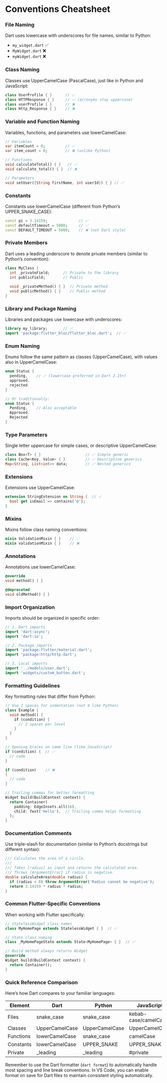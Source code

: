 # Conventions Cheatsheet

### File Naming

Dart uses lowercase with underscores for file names, similar to Python:

- `my_widget.dart` ✅
- `MyWidget.dart` ❌
- `myWidget.dart` ❌

### Class Naming

Classes use UpperCamelCase (PascalCase), just like in Python and JavaScript:

```dart
class UserProfile { }      // ✅
class HTTPResponse { }     // ✅ (acronyms stay uppercase)
class userProfile { }      // ❌
class Http_Response { }    // ❌
```

### Variable and Function Naming

Variables, functions, and parameters use lowerCamelCase:

```dart
// Variables
var itemCount = 0;         // ✅
var item_count = 0;        // ❌ (unlike Python)

// Functions
void calculateTotal() { }   // ✅
void calculate_total() { }  // ❌

// Parameters
void setUser({String firstName, int userId}) { } // ✅
```

### Constants

Constants use lowerCamelCase (different from Python's UPPER_SNAKE_CASE):

```dart
const pi = 3.14159;              // ✅
const defaultTimeout = 5000;     // ✅
const DEFAULT_TIMEOUT = 5000;    // ❌ (not Dart style)
```

### Private Members

Dart uses a leading underscore to denote private members (similar to Python's convention):

```dart
class MyClass {
  int _privateField;      // Private to the library
  int publicField;        // Public
  
  void _privateMethod() { }  // Private method
  void publicMethod() { }    // Public method
}
```

### Library and Package Naming

Libraries and packages use lowercase with underscores:

```dart
library my_library;       // ✅
import 'package:flutter_bloc/flutter_bloc.dart';  // ✅
```

### Enum Naming

Enums follow the same pattern as classes (UpperCamelCase), with values also in UpperCamelCase:

```dart
enum Status {
  pending,    // ✅ (lowercase preferred in Dart 2.15+)
  approved,
  rejected
}

// Or traditionally:
enum Status {
  Pending,    // Also acceptable
  Approved,
  Rejected
}
```

### Type Parameters

Single letter uppercase for simple cases, or descriptive UpperCamelCase:

```dart
class Box<T> { }                    // ✅ Simple generic
class Cache<Key, Value> { }         // ✅ Descriptive generics
Map<String, List<int>> data;        // ✅ Nested generics
```

### Extensions

Extensions use UpperCamelCase:

```dart
extension StringExtension on String {  // ✅
  bool get isEmail => contains('@');
}
```

### Mixins

Mixins follow class naming conventions:

```dart
mixin ValidationMixin { }    // ✅
mixin validationMixin { }    // ❌
```

### Annotations

Annotations use lowerCamelCase:

```dart
@override
void method() { }

@deprecated
void oldMethod() { }
```

### Import Organization

Imports should be organized in specific order:

```dart
// 1. Dart imports
import 'dart:async';
import 'dart:io';

// 2. Package imports
import 'package:flutter/material.dart';
import 'package:http/http.dart';

// 3. Local imports
import '../models/user.dart';
import 'widgets/custom_button.dart';
```

### Formatting Guidelines

Key formatting rules that differ from Python:

```dart
// Use 2 spaces for indentation (not 4 like Python)
class Example {
  void method() {
    if (condition) {
      // 2 spaces per level
    }
  }
}

// Opening braces on same line (like JavaScript)
if (condition) {  // ✅
  // code
}

if (condition)    // ❌
{
  // code
}

// Trailing commas for better formatting
Widget build(BuildContext context) {
  return Container(
    padding: EdgeInsets.all(16),
    child: Text('Hello'),  // Trailing comma helps formatting
  );
}
```

### Documentation Comments

Use triple-slash for documentation (similar to Python's docstrings but different syntax):

```dart
/// Calculates the area of a circle.
/// 
/// Takes [radius] as input and returns the calculated area.
/// Throws [ArgumentError] if radius is negative.
double calculateArea(double radius) {
  if (radius < 0) throw ArgumentError('Radius cannot be negative');
  return 3.14159 * radius * radius;
}
```

### Common Flutter-Specific Conventions

When working with Flutter specifically:

```dart
// StatelessWidget class names
class MyHomePage extends StatelessWidget { }  // ✅

// State class naming
class _MyHomePageState extends State<MyHomePage> { }  // ✅

// Build method always returns Widget
@override
Widget build(BuildContext context) {
  return Container();
}
```

### Quick Reference Comparison

Here's how Dart compares to your familiar languages:

| Element | Dart | Python | JavaScript |
|---------|------|---------|------------|
| Files | snake_case | snake_case | kebab-case/camelCase |
| Classes | UpperCamelCase | UpperCamelCase | UpperCamelCase |
| Functions | lowerCamelCase | snake_case | camelCase |
| Constants | lowerCamelCase | UPPER_SNAKE | UPPER_SNAKE |
| Private | _leading | _leading | #private |

Remember to use the Dart formatter (`dart format`) to automatically handle most spacing and line break conventions. In VS Code, you can enable format on save for Dart files to maintain consistent styling automatically.